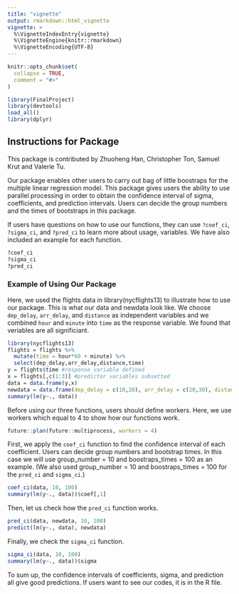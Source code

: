 ```yaml
---
title: "vignette"
output: rmarkdown::html_vignette
vignette: >
  %\VignetteIndexEntry{vignette}
  %\VignetteEngine{knitr::rmarkdown}
  %\VignetteEncoding{UTF-8}
---
```


```r
knitr::opts_chunk$set(
  collapse = TRUE,
  comment = "#>"
)
```

```r
library(FinalProject)
library(devtools)
load_all()
library(dplyr)
```

## Instructions for Package

This package is contributed by Zhuoheng Han, Christopher Ton, Samuel Krut and Valerie Tu.

Our package enables other users to carry out bag of little boostraps for the multiple linear regression model. This package gives users the ability to use parallel processing in order to obtain the confidence interval of sigma, coefficients, and prediction intervals. Users can decide the group numbers and the times of bootstraps in this package.

If users have questions on how to use our functions, they can use `?coef_ci`, `?sigma_ci`, and `?pred_ci` to learn more about  usage, variables. We have also included an example for each function.

```r
?coef_ci
?sigma_ci
?pred_ci
```

### Example of Using Our Package

Here, we used the flights data in library(nycflights13) to illustrate how to use our package. This is what our data and newdata look like. We choose `dep_delay`, `arr_delay`, and `distance` as independent variables and we combined `hour` and `minute` into `time` as the response variable. We found that veriables are all significiant.

```r
library(nycflights13)
flights = flights %>%
  mutate(time = hour*60 + minute) %>%
  select(dep_delay,arr_delay,distance,time)
y = flights$time #response variable defined
x = flights[,c(1:3)] #predictor variables subsetted
data = data.frame(y,x)
newdata = data.frame(dep_delay = c(10,20), arr_delay = c(20,30), distance = c(400,500))
summary(lm(y~., data))
```

Before using our three functions, users should define workers. Here, we use workers which equal to 4 to show how our functions work.

```r
future::plan(future::multiprocess, workers = 4)
```

First, we apply the `coef_ci` function to find the confidence interval of each coefficient. Users can decide group numbers and bootstrap times. In this case we will use group_number = 10 and boostraps_times = 100 as an example. (We also used group_number = 10 and boostraps_times = 100 for the `pred_ci` and `sigma_ci`.)

```r
coef_ci(data, 10, 100)
summary(lm(y~., data))$coef[,1]
```

Then, let us check how the `pred_ci` function works.
```r
pred_ci(data, newdata, 10, 100)
predict(lm(y~., data), newdata)
```

Finally, we check the `sigma_ci` function.

```r
sigma_ci(data, 10, 100)
summary(lm(y~., data))$sigma
```

To sum up, the confidence intervals of coefficients, sigma, and prediction all give good predictions. If users want to see our codes, it is in the R file. 

